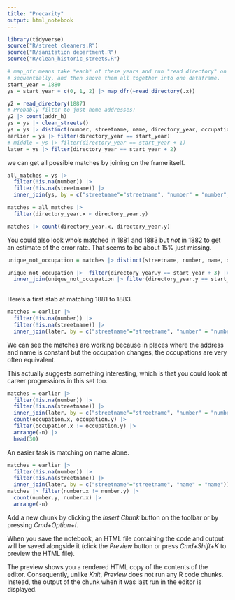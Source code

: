 ```yaml
---
title: "Precarity"
output: html_notebook
---
```


```r
library(tidyverse)
source("R/street cleaners.R")
source("R/sanitation department.R")
source("R/clean_historic_streets.R")

# map_dfr means take *each* of these years and run "read directory" on them
# sequentially, and then shove them all together into one dataframe.
start_year = 1880
ys = start_year + c(0, 1, 2) |> map_dfr(~read_directory(.x))

y2 = read_directory(1887)
# Probably filter to just home addresses!
y2 |> count(addr_h)
ys = ys |> clean_streets()
ys = ys |> distinct(number, streetname, name, directory_year, occupation)
earlier = ys |> filter(directory_year == start_year)
# middle = ys |> filter(directory_year == start_year + 1)
later = ys |> filter(directory_year == start_year + 2)
```

we can get all possible matches by joining on the frame itself.
```r

all_matches = ys |> 
  filter(!is.na(number)) |>
  filter(!is.na(streetname)) |>
  inner_join(ys, by = c("streetname"="streetname", "number" = "number", "name" = "name"))

matches = all_matches |> 
  filter(directory_year.x < directory_year.y)

matches |> count(directory_year.x, directory_year.y)

```

You could also look who's matched in 1881 and 1883 but *not* in 1882 to get
an estimate of the error rate. That seems to be about 15% just missing.

```r
unique_not_occupation = matches |> distinct(streetname, number, name, directory_year.x, directory_year.y)

unique_not_occupation |>  filter(directory_year.y == start_year + 3) |>
  inner_join(unique_not_occupation |> filter(directory_year.y == start_year + 2 ), by = c("streetname"="streetname", "number" = "number", "name" = "name"))
  

```

Here's a first stab at matching 1881 to 1883.
```R
matches = earlier |> 
  filter(!is.na(number)) |>
  filter(!is.na(streetname)) |>
  inner_join(later, by = c("streetname"="streetname", "number" = "number", "name" = "name"))
```

We can see the matches are working because in places where the address and name 
is constant but the occupation changes, the occupations are very often equivalent.

This actually suggests something interesting, which is that you could look at 
career progressions in this set too. 

```R
matches = earlier |> 
  filter(!is.na(number)) |>
  filter(!is.na(streetname)) |>
  inner_join(later, by = c("streetname"="streetname", "number" = "number", "name" = "name")) |>
  count(occupation.x, occupation.y) |>
  filter(occupation.x != occupation.y) |>
  arrange(-n) |> 
  head(30)

```
An easier task is matching on name alone.
```r
matches = earlier |> 
  filter(!is.na(number)) |>
  filter(!is.na(streetname)) |>
  inner_join(later, by = c("streetname"="streetname", "name" = "name"))
matches |> filter(number.x != number.y) |>
  count(number.y, number.x) |>
  arrange(-n)


```
Add a new chunk by clicking the *Insert Chunk* button on the toolbar or by pressing *Cmd+Option+I*.

When you save the notebook, an HTML file containing the code and output will be saved alongside it (click the *Preview* button or press *Cmd+Shift+K* to preview the HTML file). 

The preview shows you a rendered HTML copy of the contents of the editor. Consequently, unlike *Knit*, *Preview* does not run any R code chunks. Instead, the output of the chunk when it was last run in the editor is displayed.

